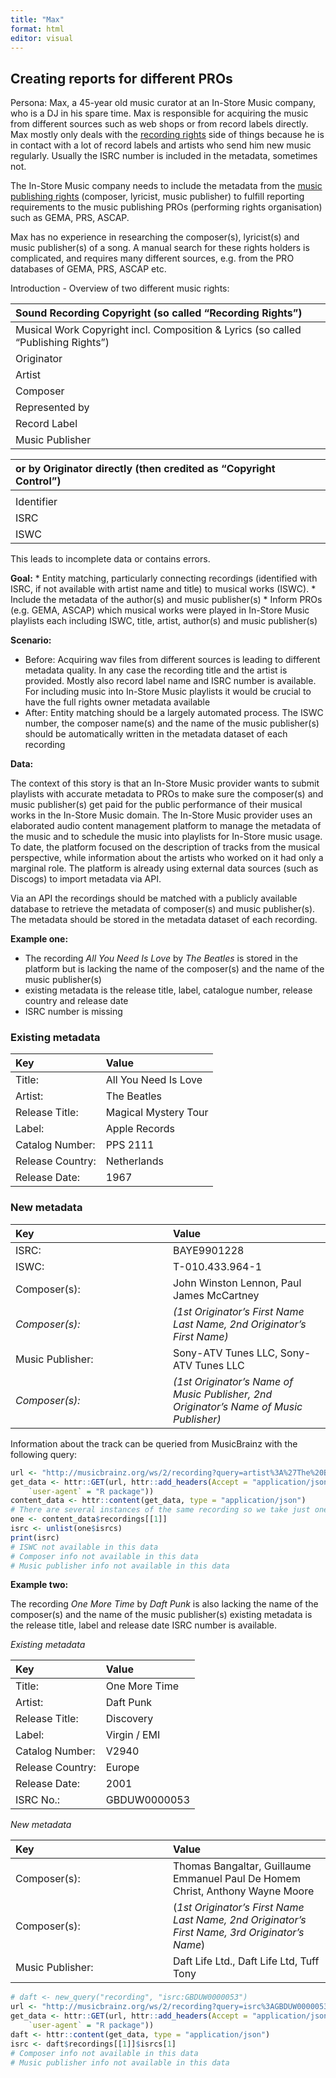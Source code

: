 ```yaml
---
title: "Max"
format: html
editor: visual
---
```


## Creating reports for different PROs

Persona: Max, a 45-year old music curator at an In-Store Music company, who is a DJ in his spare time. Max is responsible for acquiring the music from different sources such as web shops or from record labels directly. Max mostly only deals with the [recording rights]{style="text-decoration:underline;"} side of things because he is in contact with a lot of record labels and artists who send him new music regularly. Usually the ISRC number is included in the metadata, sometimes not.

The In-Store Music company needs to include the metadata from the [music publishing rights]{style="text-decoration:underline;"} (composer, lyricist, music publisher) to fulfill reporting requirements to the music publishing PROs (performing rights organisation) such as GEMA, PRS, ASCAP.

Max has no experience in researching the composer(s), lyricist(s) and music publisher(s) of a song. A manual search for these rights holders is complicated, and requires many different sources, e.g. from the PRO databases of GEMA, PRS, ASCAP etc.

Introduction - Overview of two different music rights:

| Sound Recording Copyright (so called “Recording Rights”)                          |
|:-----------------------------------------------------------------------|
| Musical Work Copyright incl. Composition & Lyrics (so called “Publishing Rights”) |
| Originator                                                                        |
| Artist                                                                            |
| Composer                                                                          |
| Represented by                                                                    |
| Record Label                                                                      |
| Music Publisher                                                                   |

| or by Originator directly (then credited as “Copyright Control”) |
|:-----------------------------------------------------------------|
|                                                                  |
| Identifier                                                       |
| ISRC                                                             |
| ISWC                                                             |

This leads to incomplete data or contains errors.

**Goal:** \* Entity matching, particularly connecting recordings (identified with ISRC, if not available with artist name and title) to musical works (ISWC). \* Include the metadata of the author(s) and music publisher(s) \* Inform PROs (e.g. GEMA, ASCAP) which musical works were played in In-Store Music playlists each including ISWC, title, artist, author(s) and music publisher(s)

**Scenario:**

-   Before: Acquiring wav files from different sources is leading to different metadata quality. In any case the recording title and the artist is provided. Mostly also record label name and ISRC number is available. For including music into In-Store Music playlists it would be crucial to have the full rights owner metadata available
-   After: Entity matching should be a largely automated process. The ISWC number, the composer name(s) and the name of the music publisher(s) should be automatically written in the metadata dataset of each recording

**Data:**

The context of this story is that an In-Store Music provider wants to submit playlists with accurate metadata to PROs to make sure the composer(s) and music publisher(s) get paid for the public performance of their musical works in the In-Store Music domain. The In-Store Music provider uses an elaborated audio content management platform to manage the metadata of the music and to schedule the music into playlists for In-Store music usage. To date, the platform focused on the description of tracks from the musical perspective, while information about the artists who worked on it had only a marginal role. The platform is already using external data sources (such as Discogs) to import metadata via API.

Via an API the recordings should be matched with a publicly available database to retrieve the metadata of composer(s) and music publisher(s). The metadata should be stored in the metadata dataset of each recording.

**Example one:**

-   The recording *All You Need Is Love* by *The Beatles* is stored in the platform but is lacking the name of the composer(s) and the name of the music publisher(s)
-   existing metadata is the release title, label, catalogue number, release country and release date
-   ISRC number is missing

### Existing metadata

| Key              | Value                |
|:-----------------|:---------------------|
| Title:           | All You Need Is Love |
| Artist:          | The Beatles          |
| Release Title:   | Magical Mystery Tour |
| Label:           | Apple Records        |
| Catalog Number:  | PPS 2111             |
| Release Country: | Netherlands          |
| Release Date:    | 1967                 |

### New metadata

| Key              | Value                                                                                  |
|:-----------------------------------|:-----------------------------------|
| ISRC:            | BAYE9901228                                                                            |
| ISWC:            | T-010.433.964-1                                                                        |
| Composer(s):     | John Winston Lennon, Paul James McCartney                                              |
| *Composer(s):*   | *(1st Originator’s First Name Last Name, 2nd Originator’s First Name)*                 |
| Music Publisher: | Sony-ATV Tunes LLC, Sony-ATV Tunes LLC                                                 |
| *Composer(s):*   | *(1st Originator’s Name of Music Publisher, 2nd Originator’s Name of Music Publisher)* |

Information about the track can be queried from MusicBrainz with the following query:

```r
url <- "http://musicbrainz.org/ws/2/recording?query=artist%3A%27The%20Beatles%27%20AND%20recording%3A%27All%20You%20Need%20Is%20Love%27"
get_data <- httr::GET(url, httr::add_headers(Accept = "application/json", 
    `user-agent` = "R package"))
content_data <- httr::content(get_data, type = "application/json")
# There are several instances of the same recording so we take just one
one <- content_data$recordings[[1]]
isrc <- unlist(one$isrcs)
print(isrc)
# ISWC not available in this data
# Composer info not available in this data
# Music publisher info not available in this data
```

**Example two:**

The recording *One More Time* by *Daft Punk* is also lacking the name of the composer(s) and the name of the music publisher(s) existing metadata is the release title, label and release date ISRC number is available.

*Existing metadata*

| Key              | Value         |
|:-----------------|:--------------|
| Title:           | One More Time |
| Artist:          | Daft Punk     |
| Release Title:   | Discovery     |
| Label:           | Virgin / EMI  |
| Catalog Number:  | V2940         |
| Release Country: | Europe        |
| Release Date:    | 2001          |
| ISRC No.:        | GBDUW0000053  |

*New metadata*

| Key              | Value                                                                                         |
|:-----------------------------------|:-----------------------------------|
| Composer(s):     | Thomas Bangaltar, Guillaume Emmanuel Paul De Homem Christ, Anthony Wayne Moore                |
| Composer(s):     | (*1st Originator’s First Name Last Name, 2nd Originator’s First Name, 3rd Originator’s Name*) |
| Music Publisher: | Daft Life Ltd., Daft Life Ltd, Tuff Tony                                                      |

```r
# daft <- new_query("recording", "isrc:GBDUW0000053")
url <- "http://musicbrainz.org/ws/2/recording?query=isrc%3AGBDUW0000053"
get_data <- httr::GET(url, httr::add_headers(Accept = "application/json", 
    `user-agent` = "R package"))
daft <- httr::content(get_data, type = "application/json")
isrc <- daft$recordings[[1]]$isrcs[1]
# Composer info not available in this data
# Music publisher info not available in this data
```
